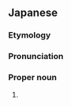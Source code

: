 ==Japanese==
{{ja-kanjitab|いん|おう|ご|ぞく|yomi=o}}

===Etymology===
{{cal|ja|etyl lang=zh|etyl term=印歐語系}}

===Pronunciation===
{{ja-pron|いんおう ごぞく|y=o|acc=5}}

===Proper noun===
{{ja-pos|proper|いんおうごぞく|rom=In'ō gozoku}}

# {{synonym of|lang=ja|インド・ヨーロッパ語族}}

{{C|ja|Indo-European studies|Languages}}